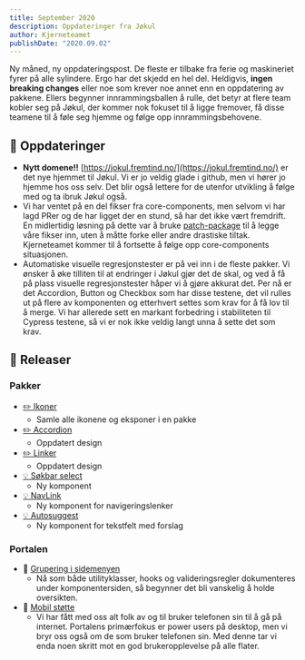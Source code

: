 ```yaml
---
title: September 2020
description: Oppdateringer fra Jøkul 
author: Kjerneteamet
publishDate: "2020.09.02"
---
```


Ny måned, ny oppdateringspost. De fleste er tilbake fra ferie og maskineriet fyrer på alle sylindere. Ergo har det skjedd en hel del. Heldigvis, **ingen breaking changes** eller noe som krever noe annet enn en oppdatering av pakkene. Ellers begynner innrammingsballen å rulle, det betyr at flere team kobler seg på Jøkul, der kommer nok fokuset til å ligge fremover, få disse teamene til å føle seg hjemme og følge opp innrammingsbehovene.

## 📰 Oppdateringer
- **Nytt domene!!** [https://jokul.fremtind.no/](https://jokul.fremtind.no/) er det nye hjemmet til Jøkul. Vi er jo veldig glade i github, men vi hører jo hjemme hos oss selv. Det blir også lettere for de utenfor utvikling å følge med og ta ibruk Jøkul også.
- Vi har ventet på en del fikser fra core-components, men selvom vi har lagd PRer og de har ligget der en stund, så har det ikke vært fremdrift. En midlertidig løsning på dette var å bruke [patch-package](https://github.com/fremtind/jokul/pull/1214) til å legge våre fikser inn, uten å måtte forke eller andre drastiske tiltak. Kjerneteamet kommer til å fortsette å følge opp core-components situasjonen.
- Automatiske visuelle regresjonstester er på vei inn i de fleste pakker. Vi ønsker å øke tilliten til at endringer i Jøkul gjør det de skal, og ved å få på plass visuelle regresjonstester håper vi å gjøre akkurat det. Per nå er det Accordion, Button og Checkbox som har disse testene, det vil rulles ut på flere av komponenten og etterhvert settes som krav for å få lov til å merge. Vi har allerede sett en markant forbedring i stabiliteten til Cypress testene, så vi er nok ikke veldig langt unna å sette det som krav.

## 🌱 Releaser

### Pakker
- [✏️ Ikoner](https://github.com/fremtind/jokul/pull/1191)
    - Samle alle ikonene og eksponer i en pakke
- [✏️ Accordion](https://github.com/fremtind/jokul/pull/1154)
    - Oppdatert design
- [✏️ Linker](https://github.com/fremtind/jokul/pull/1208)
    - Oppdatert design
- [💡 Søkbar select](https://github.com/fremtind/jokul/pull/1201)
    - Ny komponent
- [💡 NavLink](https://github.com/fremtind/jokul/pull/1216)
    - Ny komponent for navigeringslenker
- [💡 Autosuggest](https://github.com/fremtind/jokul/pull/1240)
    - Ny komponent for tekstfelt med forslag

### Portalen
- 💅 [Grupering i sidemenyen](https://github.com/fremtind/jokul/pull/1142)
    - Nå som både utilityklasser, hooks og valideringsregler dokumenteres under komponentersiden, så begynner det bli vanskelig å holde oversikten.
- 💅 [Mobil støtte](https://github.com/fremtind/jokul/pull/1241)
    - Vi har fått med oss alt folk av og til bruker telefonen sin til å gå på internet. Portalens primærfokus er power users på desktop, men vi bryr oss også om de som bruker telefonen sin. Med denne tar vi enda noen skritt mot en god brukeropplevelse på alle flater.

